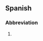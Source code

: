 {{also|BPD}}
==Spanish==

===Abbreviation===
{{rfc-header|Abbreviation}}
{{head|es|abbreviation}}

# {{abbreviation of|[[barriles]] [[por]] [[día]]|lang=es|nodot=1}} {{gloss|barrels per day}}